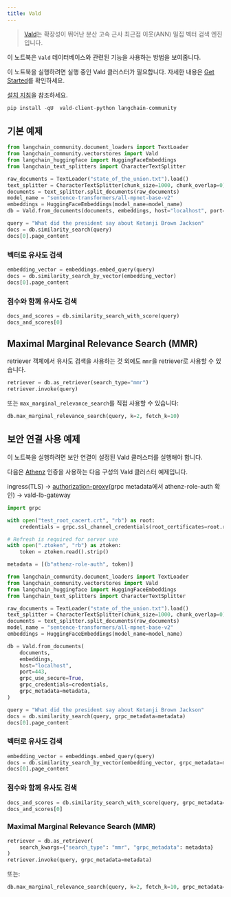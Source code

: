 ```yaml
---
title: Vald
---
```


> [Vald](https://github.com/vdaas/vald)는 확장성이 뛰어난 분산 고속 근사 최근접 이웃(ANN) 밀집 벡터 검색 엔진입니다.

이 노트북은 `Vald` 데이터베이스와 관련된 기능을 사용하는 방법을 보여줍니다.

이 노트북을 실행하려면 실행 중인 Vald 클러스터가 필요합니다.
자세한 내용은 [Get Started](https://github.com/vdaas/vald#get-started)를 확인하세요.

[설치 지침](https://github.com/vdaas/vald-client-python#install)을 참조하세요.

```python
pip install -qU  vald-client-python langchain-community
```

## 기본 예제

```python
from langchain_community.document_loaders import TextLoader
from langchain_community.vectorstores import Vald
from langchain_huggingface import HuggingFaceEmbeddings
from langchain_text_splitters import CharacterTextSplitter

raw_documents = TextLoader("state_of_the_union.txt").load()
text_splitter = CharacterTextSplitter(chunk_size=1000, chunk_overlap=0)
documents = text_splitter.split_documents(raw_documents)
model_name = "sentence-transformers/all-mpnet-base-v2"
embeddings = HuggingFaceEmbeddings(model_name=model_name)
db = Vald.from_documents(documents, embeddings, host="localhost", port=8080)
```

```python
query = "What did the president say about Ketanji Brown Jackson"
docs = db.similarity_search(query)
docs[0].page_content
```

### 벡터로 유사도 검색

```python
embedding_vector = embeddings.embed_query(query)
docs = db.similarity_search_by_vector(embedding_vector)
docs[0].page_content
```

### 점수와 함께 유사도 검색

```python
docs_and_scores = db.similarity_search_with_score(query)
docs_and_scores[0]
```

## Maximal Marginal Relevance Search (MMR)

retriever 객체에서 유사도 검색을 사용하는 것 외에도 `mmr`을 retriever로 사용할 수 있습니다.

```python
retriever = db.as_retriever(search_type="mmr")
retriever.invoke(query)
```

또는 `max_marginal_relevance_search`를 직접 사용할 수 있습니다:

```python
db.max_marginal_relevance_search(query, k=2, fetch_k=10)
```

## 보안 연결 사용 예제

이 노트북을 실행하려면 보안 연결이 설정된 Vald 클러스터를 실행해야 합니다.

다음은 [Athenz](https://github.com/AthenZ/athenz) 인증을 사용하는 다음 구성의 Vald 클러스터 예제입니다.

ingress(TLS) -> [authorization-proxy](https://github.com/AthenZ/authorization-proxy)(grpc metadata에서 athenz-role-auth 확인) -> vald-lb-gateway

```python
import grpc

with open("test_root_cacert.crt", "rb") as root:
    credentials = grpc.ssl_channel_credentials(root_certificates=root.read())

# Refresh is required for server use
with open(".ztoken", "rb") as ztoken:
    token = ztoken.read().strip()

metadata = [(b"athenz-role-auth", token)]
```

```python
from langchain_community.document_loaders import TextLoader
from langchain_community.vectorstores import Vald
from langchain_huggingface import HuggingFaceEmbeddings
from langchain_text_splitters import CharacterTextSplitter

raw_documents = TextLoader("state_of_the_union.txt").load()
text_splitter = CharacterTextSplitter(chunk_size=1000, chunk_overlap=0)
documents = text_splitter.split_documents(raw_documents)
model_name = "sentence-transformers/all-mpnet-base-v2"
embeddings = HuggingFaceEmbeddings(model_name=model_name)

db = Vald.from_documents(
    documents,
    embeddings,
    host="localhost",
    port=443,
    grpc_use_secure=True,
    grpc_credentials=credentials,
    grpc_metadata=metadata,
)
```

```python
query = "What did the president say about Ketanji Brown Jackson"
docs = db.similarity_search(query, grpc_metadata=metadata)
docs[0].page_content
```

### 벡터로 유사도 검색

```python
embedding_vector = embeddings.embed_query(query)
docs = db.similarity_search_by_vector(embedding_vector, grpc_metadata=metadata)
docs[0].page_content
```

### 점수와 함께 유사도 검색

```python
docs_and_scores = db.similarity_search_with_score(query, grpc_metadata=metadata)
docs_and_scores[0]
```

### Maximal Marginal Relevance Search (MMR)

```python
retriever = db.as_retriever(
    search_kwargs={"search_type": "mmr", "grpc_metadata": metadata}
)
retriever.invoke(query, grpc_metadata=metadata)
```

또는:

```python
db.max_marginal_relevance_search(query, k=2, fetch_k=10, grpc_metadata=metadata)
```